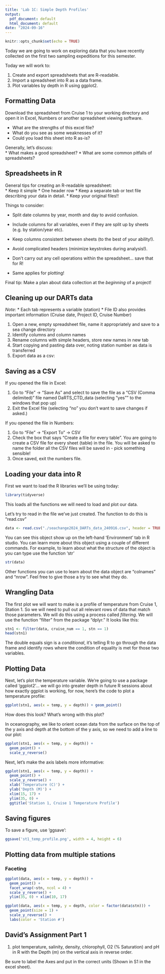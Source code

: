```yaml
---
title: 'Lab 1C: Simple Depth Profiles'
output:
  pdf_document: default
  html_document: default
date: "2024-09-16"
---
```


```r
knitr::opts_chunk$set(echo = TRUE)
```

Today we are going to work on exploring data that you have recently collected on the first two sampling expeditions for this semester.

Today we will work to:

1.  Create and export spreadsheets that are R-readable.
2.  Import a spreadsheet into R as a data frame.
3.  Plot variables by depth in R using ggplot2.

## Formatting Data

Download the spreadsheet from Cruise 1 to your working directory and open it in Excel, Numbers or another spreadsheet viewing software.

* What are the strengths of this excel file?
* What do you see as some weaknesses of it?
* Could you load this sheet into R as-is?

Generally, let's discuss:  
* What makes a good spreadsheet?
* What are some common pitfalls of spreadsheets?

## Spreadsheets in R

General tips for creating an R-readable spreadsheet:  
* Keep it simple
* One header row
* Keep a separate tab or text file describing your data in detail.
* Keep your original files!!

Things to consider:  

* Split date columns by year, month and day to avoid confusion. 

* Include columns for all variables, even if they are split up by sheets (e.g. by station/year etc). 

* Keep columns consistent between sheets (to the best of your ability!).  

* Avoid complicated headers (minimize keystrokes during analysis!). 

* Don't carry out any cell operations within the spreadsheet... save that for R!  

* Same applies for plotting!  

Final tip: Make a plan about data collection at the *beginning* of a project!

## Cleaning up our DARTs data

*Note*: 
* Each tab represents a variable (station) 
* File ID also provides important information (Cruise date, Project ID, Cruise Number) 

1. Open a new, empty spreadsheet file, name it appropriately and save to a sea change directory
2. Identify columns and column names
3. Rename columns with simple headers, store new names in new tab
4. Start copying and pasting data over, noting station number as data is transferred
5. Export data as a csv:


## Saving as a CSV

If you opened the file in Excel:

1. Go to "File" -> "Save As" and select to save the file as a "CSV (Comma delimited)" file named DaRTS_CTD_data (selecting "yes"" to the windows that pop up)
2. Exit the Excel file (selecting "no" you don't want to save changes if asked.) 


If you opened the file in Numbers:

1. Go to "File" -> "Export To" -> CSV
2. Check the box that says "Create a file for every table". You are going to create a CSV file for every sheet (table) in the file. You will be asked to name the folder all the CSV files will be saved in - pick something sensible!
3. Once saved, exit the numbers file.

## Loading your data into R

First we want to load the R libraries we'll be using today:

```r
library(tidyverse)
```
This loads all the functions we will need to load and plot our data.

Let's try to read in the file we've just created. The function to do this is "read.csv"

```r
data <- read.csv("./seachange2024_DARTs_data_240916.csv", header = TRUE)
```

You can see this object show up on the left-hand 'Environment' tab in R studio.  You can learn more about this object using a couple of different commands. For example, to learn about what the structure of the object is you can type use the function 'str'

```r
str(data)
```
Other functions you can use to learn about the data object are "colnames" and "nrow".  Feel free to give those a try to see what they do.

## Wrangling Data

The first plot we will want to make is a profile of temperature from Cruise 1, Station 1. So we will need to pull out all relevant rows of data that match  those parameters.  We will do this using a process called *filtering*. We will use the function "filter" from the package "dplyr." It looks like this:

```r
stn1 <- filter(data, cruise_num == 1, stn == 1)
head(stn1)
```

The double equals sign is a *conditional*, it's telling R to go through the data frame and identify rows where the condition of equality is met for those two variables.

## Plotting Data

Next, let's plot the temperature variable. We're going to use a package called 'ggplot2'... we will go into greater depth in future R sessions about how exactly ggplot is working, for now, here's the code to plot a temperature profile:

```r
ggplot(stn1, aes(x = temp, y = depth)) + geom_point()
```

How does this look? What's wrong with this plot?

In oceanography, we like to orient ocean data from the surface on the top of the y axis and depth at the bottom of the y axis, so we need to add a line to our plot:

```r
ggplot(stn1, aes(x = temp, y = depth)) + 
  geom_point() + 
  scale_y_reverse()
```

Next, let's make the axis labels more informative:

```r
ggplot(stn1, aes(x = temp, y = depth)) + 
  geom_point() + 
  scale_y_reverse() + 
  xlab('Temperature (C)') + 
  ylab('Depth (M)') + 
  xlim(15, 17) + 
  ylim(35, 0) +
  ggtitle('Station 1, Cruise 1 Temperature Profile')
```

## Saving figures

To save a figure, use 'ggsave':
```r
ggsave('st1_temp_profile.png', width = 4, height = 6)
```

## Plotting data from multiple stations

### Faceting

```r
ggplot(data, aes(x = temp, y = depth)) +
  geom_point() + 
  facet_wrap(~stn, ncol = 4) + 
  scale_y_reverse() + 
  ylim(35, 0) + xlim(10, 17)
```


```r
ggplot(data, aes(x = temp, y = depth, color = factor(data$stn))) +
  geom_point(size = 1) + 
  scale_y_reverse() + 
  labs(color = 'Station #')
```

## David's Assignment Part 1   

1) plot temperature, salinity, density, chlorophyll, O2 (% Saturation) and pH in R with the Depth (m) on the vertical axis in reverse order.
   
Be sure to label the Axes and put in the correct units (Shown in S1 in the excel sheet).



